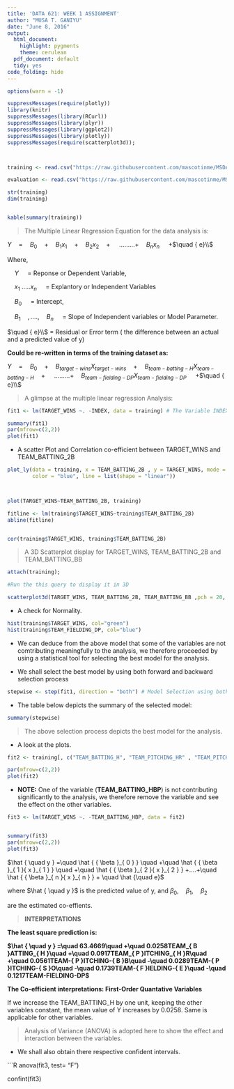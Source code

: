 ```yaml
---
title: 'DATA 621: WEEK 1 ASSIGNMENT'
author: "MUSA T. GANIYU"
date: "June 8, 2016"
output:
  html_document:
    highlight: pygments
    theme: cerulean
  pdf_document: default
  tidy: yes
code_folding: hide
---
```


```r

options(warn = -1)

suppressMessages(require(plotly))
library(knitr)
suppressMessages(library(RCurl))
suppressMessages(library(plyr))
suppressMessages(library(ggplot2))
suppressMessages(library(plotly))
suppressMessages(require(scatterplot3d));



training <- read.csv("https://raw.githubusercontent.com/mascotinme/MSDA-IS621/master/moneyball-training-data.csv", header = TRUE, sep = ",")

evaluation <- read.csv("https://raw.githubusercontent.com/mascotinme/MSDA-IS621/master/moneyball-training-data.csv", header = TRUE, sep = ",")

str(training)
dim(training)


kable(summary(training))
```

> The Multiple Linear Regression Equation for the data analysis is:

${ Y }\quad =\quad { B }_{ 0 }\quad +\quad { B }_{ 1 }{ x }_{ 1 }\quad +\quad { B }_{ 2 }{ x }_{ 2 }\quad +\quad$ .........+$\quad { B }_{ n }{ x }_{ n }\quad$ +$\quad { e}\\$

Where,

 $\quad { Y }\quad$ = Reponse or Dependent Variable, 

 $\quad{ x }_{ 1 }$ .....${ x }_{ n }\quad$ = Explantory or Independent Variables 

 $\quad { B }_{ 0 }\quad$ = Intercept,

 $\quad { B }_{ 1 }\quad , ...., \quad { B }_{ n }\quad$ = Slope of Independent variables  or Model Parameter.
 
 $\quad { e}\\$ = Residual or Error term ( the  difference between an actual and a predicted value of y)
 
 

**Could be re-written in terms of the training dataset as:**

${ Y }\quad =\quad { B }_{ 0 }\quad +\quad { B }_{ target-wins }{ X }_{ target-wins}\quad +\quad { B }_{ team-batting-H }{ X }_{ team-batting-H }\quad +\quad$ .........+$\quad { B }_{ team-fielding-DP }{ X }_{ team-fielding-DP }\quad$ +$\quad { e}\\$



> A glimpse at the multiple linear regression Analysis:

```r
fit1 <- lm(TARGET_WINS ~. -INDEX, data = training) # The Variable INDEX is intentional omitted as it has nothing to do with the analysis

summary(fit1)
par(mfrow=c(2,2))
plot(fit1)
```


* A scatter Plot and Correlation co-efficient between TARGET_WINS and TEAM_BATTING_2B

```R

plot_ly(data = training, x = TEAM_BATTING_2B , y = TARGET_WINS, mode = "markers",
        color = "blue", line = list(shape = "linear"))



plot(TARGET_WINS~TEAM_BATTING_2B, training)

fitline <- lm(training$TARGET_WINS~training$TEAM_BATTING_2B)
abline(fitline)


cor(training$TARGET_WINS, training$TEAM_BATTING_2B)

```


> A 3D Scatterplot display for TARGET_WINS, TEAM_BATTING_2B and TEAM_BATTING_BB

```R

attach(training);

#Run the this query to display it in 3D

scatterplot3d(TARGET_WINS, TEAM_BATTING_2B, TEAM_BATTING_BB ,pch = 20, highlight.3d = TRUE, type = "h", main = "3D ScatterPlots"); 


```


* A check for Normality.

```R
hist(training$TARGET_WINS, col="green")
hist(training$TEAM_FIELDING_DP, col="blue")

```

* We can deduce from the above model that some of the variables are not comtributing meaningfully to the analysis, we therefore proceeded by using a statistical tool for selecting the best model for the analysis. 

* We shall select the best model by using both forward and backward selection process

```R
stepwise <- step(fit1, direction = "both") # Model Selection using both FORWARD AND BACKWARD selection.
```


* The table below depicts the summary of the selected model:

```R

summary(stepwise)

```

> The above selection process depicts the best model for the analysis.


* A look at the plots.

```R

fit2 <- training[, c("TEAM_BATTING_H", "TEAM_PITCHING_HR" , "TEAM_PITCHING_BB", "TEAM_PITCHING_SO", "TEAM_FIELDING_E", "TEAM_FIELDING_DP", "TARGET_WINS", "TEAM_BATTING_HBP")]

par(mfrow=c(2,2))
plot(fit2)
```


* **NOTE:** One of the variable (**TEAM_BATTING_HBP**) is not contributing significantly to the analysis, we therefore remove the variable and see the effect on the other variables.

```R

fit3 <- lm(TARGET_WINS ~. -TEAM_BATTING_HBP, data = fit2)


summary(fit3)
par(mfrow=c(2,2))
plot(fit3)

```

$\hat { \quad y } =\quad \hat { { \beta  }_{ 0 } } \quad +\quad \hat { { \beta  }_{ 1 }{ x }_{ 1 } } \quad +\quad \hat { { \beta  }_{ 2 }{ x }_{ 2 } } +....+\quad \hat { { \beta  }_{ n }{ x }_{ n } } + \quad \hat {\quad e}$


where $\hat { \quad y }$ is the predicted value of y, and ${ \beta  }_{ 0 },\quad { \beta  }_{ 1 },\quad { \beta  }_{ 2 }$

are the estimated co-effients.

> **INTERPRETATIONS**

**The least square prediction is:**

**$\hat { \quad y } =\quad 63.4669\quad +\quad 0.0258TEAM_{ B }ATTING_{ H }\quad +\quad 0.0917TEAM_{ P }ITCHING_{ H }R\quad +\quad 0.0561TEAM-{ P }ITCHING-{ B }B\quad -\quad 0.0289TEAM-{ P }ITCHING-{ S }O\quad -\quad 0.1739TEAM-{ F }IELDING-{ E }\quad -\quad 0.1217TEAM-FIELDING-DP$**


**The Co-efficient interpretations: First-Order Quantative Variables**

If we increase the TEAM_BATTING_H by one unit, keeping the other variables constant, the mean value of Y increases by 0.0258. Same is applicable for other variables.



> Analysis of Variance (ANOVA) is adopted here to show the effect and interaction between the variables. 
  
  * We shall also obtain there respective confident intervals.


```R
anova(fit3, test= "F")

confint(fit3)
